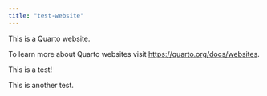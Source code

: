 ```yaml
---
title: "test-website"
---
```


This is a Quarto website.

To learn more about Quarto websites visit <https://quarto.org/docs/websites>.

<!-- ```{r} -->
<!-- 1 + 1 -->
<!-- ``` -->

This is a test!

This is another test.